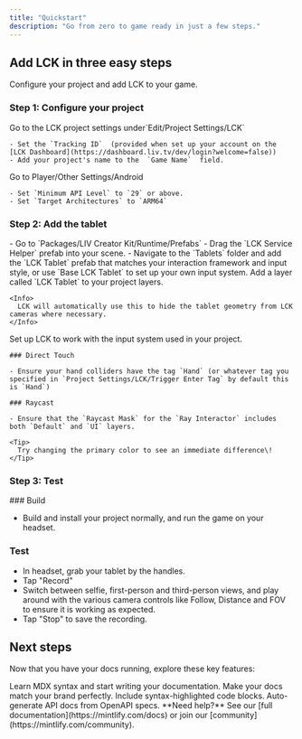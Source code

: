 ```yaml
---
title: "Quickstart"
description: "Go from zero to game ready in just a few steps."
---
```


## Add LCK in three easy steps

Configure your project and add LCK to your game.

### Step 1: Configure your project

<AccordionGroup>
  <Accordion title="Configure LCK Settings" icon="gear">
    Go to the LCK project settings under`Edit/Project Settings/LCK`

    - Set the `Tracking ID`  (provided when set up your account on the [LCK Dashboard](https://dashboard.liv.tv/dev/login?welcome=false))
    - Add your project's name to the  `Game Name`  field. 
  </Accordion>
  <Accordion title="Configure Player Settings " description="Android only" icon="folder-gear">
    Go to Player/Other Settings/Android

    - Set `Minimum API Level` to `29` or above.
    - Set `Target Architectures` to `ARM64`
  </Accordion>
</AccordionGroup>

### Step 2: Add the tablet

<AccordionGroup>
  <Accordion title="Add Tablet and Service" icon="aperture">
    - Go to `Packages/LIV Creator Kit/Runtime/Prefabs`
    - Drag the `LCK Service Helper` prefab into your scene.
    - Navigate to the `Tablets` folder and add the `LCK Tablet` prefab that matches your interaction framework and input style, or use `Base LCK Tablet` to set up your own input system.
  </Accordion>
  <Accordion title="Configure Layers" icon="layer-group">
    Add a layer called `LCK Tablet` to your project layers.

    <Info>
      LCK will automatically use this to hide the tablet geometry from LCK cameras where necessary.
    </Info>
  </Accordion>
  <Accordion title="Configure Input" icon="joystick">
    Set up LCK to work with the input system used in your project.

    ### Direct Touch

    - Ensure your hand colliders have the tag `Hand` (or whatever tag you specified in `Project Settings/LCK/Trigger Enter Tag` by default this is `Hand`)

    ### Raycast

    - Ensure that the `Raycast Mask` for the `Ray Interactor` includes both `Default` and `UI` layers.

    <Tip>
      Try changing the primary color to see an immediate difference\!
    </Tip>
  </Accordion>
</AccordionGroup>

### Step 3: Test

<Accordion title="Build and Test" icon="rocket">
  ### Build

  - Build and install your project normally, and run the game on your headset.

  ### Test

  - In headset, grab your tablet by the handles.
  - Tap "Record"
  - Switch between selfie, first-person and third-person views, and play around with the various camera controls like Follow, Distance and FOV to ensure it is working as expected.
  - Tap "Stop" to save the recording.
</Accordion>

## Next steps

Now that you have your docs running, explore these key features:

<CardGroup cols={2}>
  <Card title="Write Content" icon="pen-to-square" href="/essentials/markdown">
    Learn MDX syntax and start writing your documentation.
  </Card>
  <Card title="Customize style" icon="palette" href="/essentials/settings">
    Make your docs match your brand perfectly.
  </Card>
  <Card title="Add code examples" icon="square-code" href="/essentials/code">
    Include syntax-highlighted code blocks.
  </Card>
  <Card title="API documentation" icon="code" href="/api-reference/introduction">
    Auto-generate API docs from OpenAPI specs.
  </Card>
</CardGroup>

<Note>
  **Need help?** See our [full documentation](https://mintlify.com/docs) or join our [community](https://mintlify.com/community).
</Note>